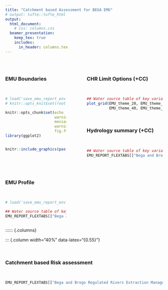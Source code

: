 ```yaml
---
title: "Catchment based Assessment for BEGA EMU"
# output: tufte::tufte_html
output:
  html_document: 
    # css: columns.css
  beamer_presentation: 
    keep_tex: true
    includes:
      in_header: columns.tex
---
```


<style type="text/css">
.main-container {
  max-width: 1800px;
  margin-left: auto;
  margin-right: auto;
}
</style>




:::::: {.columns}

::: {.column width="40%" data-latex="{0.55\textwidth}"}

\

### **EMU Boundaries**

\ 

```r

# load('save_emu_report_env.RData')
# knitr::opts_knit$set(root.dir = main_dir)

knitr::opts_chunk$set(echo    = FALSE, 
                      warning = FALSE, 
                      message = FALSE, 
                      warning = FALSE, 
                      fig.fullwidth = TRUE)
library(ggplot2)


knitr::include_graphics(paste0(emu_dir, emu_name, "_Report_Map.png"))

```

\
\
\

### **EMU Profile**

\

```r

# load('save_emu_report_env.RData')

## Water source table of key variables 1).
EMU_REPORT_FLEXTABS[["Bega and Brogo Regulated Rivers Extraction Management Unit"]]$EMU_Profile

```



:::

::: {.column width="5%" data-latex="{0.05\textwidth}"}
\ 
<!-- an empty Div (with a whitespace), serving as
a column separator -->
:::

::: {.column width="50%" data-latex="{0.4\textwidth}"}

\

### **CHR Limit Options (+CC)**

\ 

```r

## Water source table of key variables 1).
plot_grid(EMU_theme_20, EMU_theme_30,
          EMU_theme_40, EMU_theme_50, ncol = 2)


```

\ 

### **Hydrology summary (+CC)**

\

```r

## Water source table of key variables 1).
EMU_REPORT_FLEXTABS[["Bega and Brogo Regulated Rivers Extraction Management Unit"]]$EMU_flow

```

\

:::
::::::


\newpage


:::::: {.columns}

::: {.column width="40%" data-latex="{0.55\textwidth}"}

\

### **Catchment based Risk assessment**

\

```r

EMU_REPORT_FLEXTABS[["Bega and Brogo Regulated Rivers Extraction Management Unit"]]$EMU_Risk

```


\
